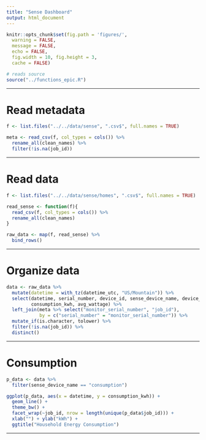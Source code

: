 ```yaml
---
title: "Sense Dashboard"
output: html_document
---
```


```r
knitr::opts_chunk$set(fig.path = 'figures/',
  warning = FALSE,
  message = FALSE,
  echo = FALSE,
  fig.width = 10, fig.height = 3,
  cache = FALSE)
```

```r
# reads source
source("../functions_epic.R")
```

---

# Read metadata

```r
f <- list.files("../../data/sense", ".csv$", full.names = TRUE)

meta <- read_csv(f, col_types = cols()) %>%
  rename_all(clean_names) %>%
  filter(!is.na(job_id))
```

---

# Read data

```r
f <- list.files("../../data/sense/homes", ".csv$", full.names = TRUE)

read_sense <- function(f){
  read_csv(f, col_types = cols()) %>%
  rename_all(clean_names)
}

raw_data <- map(f, read_sense) %>% 
  bind_rows()
```

---

# Organize data

```r
data <- raw_data %>%
  mutate(datetime = with_tz(datetime_utc, "US/Mountain")) %>%
  select(datetime, serial_number, device_id, sense_device_name, device_type,
         consumption_kwh, avg_wattage) %>%
  left_join(meta %>% select("monitor_serial_number", "job_id"),
            by = c("serial_number" = "monitor_serial_number")) %>%
  mutate_if(is.character, tolower) %>%
  filter(!is.na(job_id)) %>%
  distinct()
```

---

# Consumption

```r
p_data <- data %>%
  filter(sense_device_name == "consumption")

ggplot(p_data, aes(x = datetime, y = consumption_kwh)) +
  geom_line() +
  theme_bw() +
  facet_wrap(~job_id, nrow = length(unique(p_data$job_id))) +
  xlab("") + ylab("kWh") +
  ggtitle("Household Energy Consumption")
```

---

